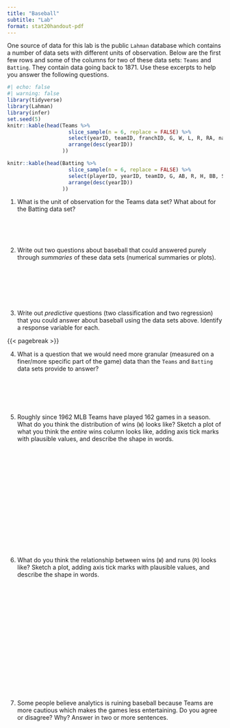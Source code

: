 ```yaml
---
title: "Baseball"
subtitle: "Lab"
format: stat20handout-pdf
---
```


One source of data for this lab is the public `Lahman` database which contains a number of data sets with different units of observation. Below are the first few rows and some of the columns for two of these data sets: `Teams` and `Batting`. They contain data going back to 1871. Use these excerpts to help you answer the following questions.

```r
#| echo: false
#| warning: false
library(tidyverse)
library(Lahman)
library(infer)
set.seed(5)
knitr::kable(head(Teams %>% 
                    slice_sample(n = 6, replace = FALSE) %>%
                    select(yearID, teamID, franchID, G, W, L, R, RA, name) %>%
                    arrange(desc(yearID))
                  ))

knitr::kable(head(Batting %>% 
                    slice_sample(n = 6, replace = FALSE) %>%
                    select(playerID, yearID, teamID, G, AB, R, H, BB, SO) %>%
                    arrange(desc(yearID))
                  ))
```

1. What is the unit of observation for the Teams data set? What about for the Batting data set?

\
\
\

2. Write out two questions about baseball that could answered purely through *summaries* of these data sets (numerical summaries or plots).


\
\
\
\
\

3. Write out *predictive* questions (two classification and two regression) that you could answer about baseball using the data sets above. Identify a response variable for each.

{{< pagebreak >}}

4. What is a question that we would need more granular (measured on a finer/more specific part of the game) data than the `Teams` and `Batting` data sets provide to answer?

\
\
\
\

5. Roughly since 1962 MLB Teams have played 162 games in a season. What do you think the distribution of wins (`W`) looks like? Sketch a plot of what you think the *entire* wins column looks like, adding axis tick marks with plausible values, and describe the shape in words.

\
\
\
\
\
\
\
\
\
\
\
\
\
\

6. What do you think the relationship between wins (`W`) and runs (`R`) looks like? Sketch a plot, adding axis tick marks with plausible values, and describe the shape in words.


\
\
\
\
\
\
\
\
\
\
\
\
\
\
\

7. Some people believe analytics is ruining baseball because Teams are more cautious which makes the games less entertaining. Do you agree or disagree? Why? Answer in two or more sentences. 
 
\
\
\
\
\
\
\
